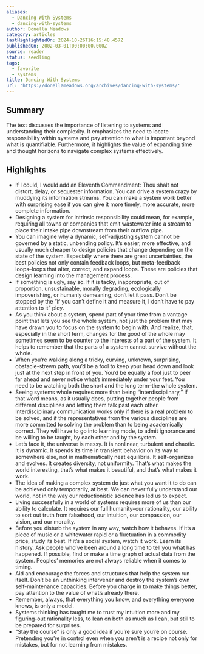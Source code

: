 ```yaml
---
aliases:
  - Dancing With Systems
  - dancing-with-systems
author: Donella Meadows
category: articles
lastHighlightedOn: 2024-10-26T16:15:48.457Z
publishedOn: 2002-03-01T00:00:00.000Z
source: reader
status: seedling
tags:
  - favorite
  - systems
title: Dancing With Systems
url: 'https://donellameadows.org/archives/dancing-with-systems/'
---
```

## Summary

The text discusses the importance of listening to systems and understanding their complexity. It emphasizes the need to locate responsibility within systems and pay attention to what is important beyond what is quantifiable. Furthermore, it highlights the value of expanding time and thought horizons to navigate complex systems effectively.

## Highlights

- If I could, I would add an Eleventh Commandment: Thou shalt not distort, delay, or sequester information. You can drive a system crazy by muddying its information streams. You can make a system work better with surprising ease if you can give it more timely, more accurate, more complete information.
- Designing a system for intrinsic responsibility could mean, for example, requiring all towns or companies that emit wastewater into a stream to place their intake pipe downstream from their outflow pipe.
- You can imagine why a dynamic, self-adjusting system cannot be governed by a static, unbending policy. It’s easier, more effective, and usually much cheaper to design policies that change depending on the state of the system. Especially where there are great uncertainties, the best policies not only contain feedback loops, but meta-feedback loops–loops that alter, correct, and expand loops. These are policies that design learning into the management process.
- If something is ugly, say so. If it is tacky, inappropriate, out of proportion, unsustainable, morally degrading, ecologically impoverishing, or humanly demeaning, don’t let it pass. Don’t be stopped by the “if you can’t define it and measure it, I don’t have to pay attention to it” ploy.
- As you think about a system, spend part of your time from a vantage point that lets you see the whole system, not just the problem that may have drawn you to focus on the system to begin with. And realize, that, especially in the short term, changes for the good of the whole may sometimes seem to be counter to the interests of a part of the system. It helps to remember that the parts of a system cannot survive without the whole.
- When you’re walking along a tricky, curving, unknown, surprising, obstacle-strewn path, you’d be a fool to keep your head down and look just at the next step in front of you. You’d be equally a fool just to peer far ahead and never notice what’s immediately under your feet. You need to be watching both the short and the long term–the whole system.
- Seeing systems whole requires more than being “interdisciplinary,” if that word means, as it usually does, putting together people from different disciplines and letting them talk past each other. Interdisciplinary communication works only if there is a real problem to be solved, and if the representatives from the various disciplines are more committed to solving the problem than to being academically correct. They will have to go into learning mode, to admit ignorance and be willing to be taught, by each other and by the system.
- Let’s face it, the universe is messy. It is nonlinear, turbulent and chaotic. It is dynamic. It spends its time in transient behavior on its way to somewhere else, not in mathematically neat equilibria. It self-organizes and evolves. It creates diversity, not uniformity. That’s what makes the world interesting, that’s what makes it beautiful, and that’s what makes it work.
- The idea of making a complex system do just what you want it to do can be achieved only temporarily, at best. We can never fully understand our world, not in the way our reductionistic science has led us to expect.
- Living successfully in a world of systems requires more of us than our ability to calculate. It requires our full humanity–our rationality, our ability to sort out truth from falsehood, our intuition, our compassion, our vision, and our morality.
- Before you disturb the system in any way, watch how it behaves. If it’s a piece of music or a whitewater rapid or a fluctuation in a commodity price, study its beat. If it’s a social system, watch it work. Learn its history. Ask people who’ve been around a long time to tell you what has happened. If possible, find or make a time graph of actual data from the system. Peoples’ memories are not always reliable when it comes to timing.
- Aid and encourage the forces and structures that help the system run itself. Don’t be an unthinking intervener and destroy the system’s own self-maintenance capacities. Before you charge in to make things better, pay attention to the value of what’s already there.
- Remember, always, that everything you know, and everything everyone knows, is only a model.
- Systems thinking has taught me to trust my intuition more and my figuring-out rationality less, to lean on both as much as I can, but still to be prepared for surprises.
- “Stay the course” is only a good idea if you’re sure you’re on course. Pretending you’re in control even when you aren’t is a recipe not only for mistakes, but for not learning from mistakes.
